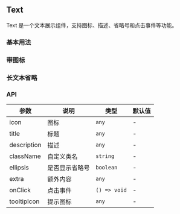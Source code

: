 
## Text

Text 是一个文本展示组件，支持图标、描述、省略号和点击事件等功能。

### 基本用法

<DemoBlock title="Text 基本用法" description="展示 Text 组件的基本用法，包括标题和描述">
  <Basic />
</DemoBlock>

### 带图标

<DemoBlock title="Text 带图标" description="展示 Text 组件带图标的用法">
  <WithIcon />
</DemoBlock>

### 长文本省略

<DemoBlock title="Text 省略号" description="展示 Text 组件省略号功能的用法">
  <WithEllipsis />
</DemoBlock>

### API

| 参数        | 说明           | 类型         | 默认值 |
| ----------- | -------------- | ------------ | ------ |
| icon        | 图标           | `any`        | -      |
| title       | 标题           | `any`        | -      |
| description | 描述           | `any`        | -      |
| className   | 自定义类名     | `string`     | -      |
| ellipsis    | 是否显示省略号 | `boolean`    | -      |
| extra       | 额外内容       | `any`        | -      |
| onClick     | 点击事件       | `() => void` | -      |
| tooltipIcon | 提示图标       | `any`        | -      |

